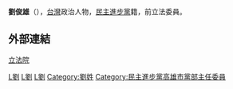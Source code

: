 {{Infobox_officeholder
| name = 劉俊雄
| image name =
| width = 
| now = 台灣政治人士 
| period = 
| Sex = 男 
| Native place = [[高雄市|高雄市]]
| date of birth =1951年1月4日
| party = {{Dpp|25px}}
| place of birth = 
| educate = 
*國立中山大學企管班結業
| past = 
*民主進步黨高雄市黨部主任委員
*民主進步黨中央黨部執行委員
*高雄市九如國小家長會會長
*民主進步黨全國黨代表
*立法院（第四屆）委員<br><span style="color: blue;">(1999年-2002年)</span>
*立法院（第五屆）委員<br><span style="color: blue;">(2002年-2005年)</span>
}}
'''劉俊雄'''（{{bd|1951年|1月4日|catIdx=L}}），[[台灣|台灣]]政治人物，[[民主進步黨|民主進步黨]]籍，前立法委員。

==外部連結==
[http://www.ly.gov.tw/ly/01_introduce/0103_leg/leg_main/leg_ver01_01.jsp?ItemNO=01030100&lgno=00178&stage=5 立法院] {{Wayback|url=http://www.ly.gov.tw/ly/01_introduce/0103_leg/leg_main/leg_ver01_01.jsp?ItemNO=01030100&lgno=00178&stage=5 |date=20080606195321 }}

[[Category:第四屆立法院立法委員|L劉]]
[[Category:第五屆立法院立法委員|L劉]]
[[Category:國立中山大學校友|L劉]]
[[Category:劉姓|Category:劉姓]]
[[Category:民主進步黨高雄市黨部主任委員|Category:民主進步黨高雄市黨部主任委員]]


{{TW-poli-bio-stub}}